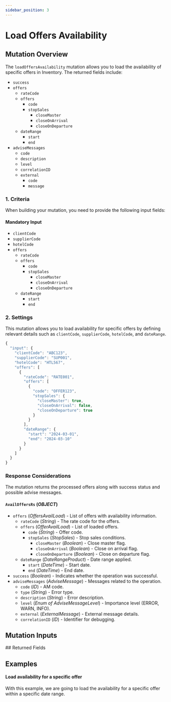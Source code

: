 ```yaml
---
sidebar_position: 3
---
```







































# Load Offers Availability

## Mutation Overview

The `loadOffersAvailability` mutation allows you to load the availability of specific offers in Inventory. The returned fields include:

* `success`
* `offers`
    * `rateCode`
    * `offers`
        * `code`
        * `stopSales`
            * `closeMaster`
            * `closeOnArrival`
            * `closeOnDeparture`
    * `dateRange`
        * `start`
        * `end`
* `adviseMessages`
    * `code`
    * `description`
    * `level`
    * `correlationID`
    * `external`
        * `code`
        * `message`

### 1. Criteria

When building your mutation, you need to provide the following input fields:

#### Mandatory Input
* `clientCode`
* `supplierCode`
* `hotelCode`
* `offers`
    * `rateCode`
    * `offers`
        * `code`
        * `stopSales`
            * `closeMaster`
            * `closeOnArrival`
            * `closeOnDeparture`
    * `dateRange`
        * `start`
        * `end`

### 2. Settings

This mutation allows you to load availability for specific offers by defining relevant details such as `clientCode`, `supplierCode`, `hotelCode`, and `dateRange`.

```js
{
  "input": {
    "clientCode": "ABC123",
    "supplierCode": "SUP001",
    "hotelCode": "HTL567",
    "offers": [
      {
        "rateCode": "RATE001",
        "offers": [
          {
            "code": "OFFER123",
            "stopSales": {
              "closeMaster": true,
              "closeOnArrival": false,
              "closeOnDeparture": true
            }
          }
        ],
        "dateRange": {
          "start": "2024-03-01",
          "end": "2024-03-10"
        }
      }
    ]
  }
}
```

### Response Considerations

The mutation returns the processed offers along with success status and possible advise messages.

#### `AvailOffersRs` (*OBJECT*)
* `offers` (*OffersAvailLoad*) - List of offers with availability information.
    * `rateCode` (*String*) - The rate code for the offers.
    * `offers` (*OfferAvailLoad*) - List of loaded offers.
        * `code` (*String*) - Offer code.
        * `stopSales` (*StopSales*) - Stop sales conditions.
            * `closeMaster` (*Boolean*) - Close master flag.
            * `closeOnArrival` (*Boolean*) - Close on arrival flag.
            * `closeOnDeparture` (*Boolean*) - Close on departure flag.
    * `dateRange` (*DateRangeProduct*) - Date range applied.
        * `start` (*DateTime*) - Start date.
        * `end` (*DateTime*) - End date.
* `success` (*Boolean*) - Indicates whether the operation was successful.
* `adviseMessages` (*AdviseMessage*) - Messages related to the operation.
    * `code` (*ID*) - AM code.
    * `type` (*String*) - Error type.
    * `description` (*String*) - Error description.
    * `level` (*Enum of AdviseMessageLevel*) - Importance level (ERROR, WARN, INFO).
    * `external` (*ExternalMessage*) - External message details.
    * `correlationID` (*ID*) - Identifier for debugging.

## Mutation Inputs

<InventoryLoadAvailOffersInput />
## Returned Fields

<AvailOffersRs />


## Examples

#### Load availability for a specific offer

With this example, we are going to load the availability for a specific offer within a specific date range.

<GraphqlSample query={availOffersLoadMutation} variables={availOffersLoadVariables} />
